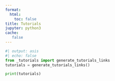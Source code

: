 ```yaml
---
format:
  html:
    toc: false
title: Tutorials
jupyter: python3
cache:
   false
---
```



```python
#| output: asis
#| echo: false
from _tutorials import generate_tutorials_links
tutorials = generate_tutorials_links()

print(tutorials)
```
